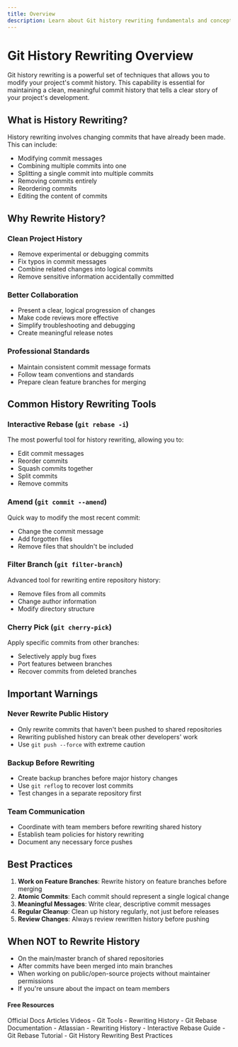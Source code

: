 ```yaml
---
title: Overview
description: Learn about Git history rewriting fundamentals and concepts
---
```

# Git History Rewriting Overview

Git history rewriting is a powerful set of techniques that allows you to modify your project's commit history. This capability is essential for maintaining a clean, meaningful commit history that tells a clear story of your project's development.

## What is History Rewriting?

History rewriting involves changing commits that have already been made. This can include:
- Modifying commit messages
- Combining multiple commits into one
- Splitting a single commit into multiple commits
- Removing commits entirely
- Reordering commits
- Editing the content of commits

## Why Rewrite History?

### Clean Project History
- Remove experimental or debugging commits
- Fix typos in commit messages
- Combine related changes into logical commits
- Remove sensitive information accidentally committed

### Better Collaboration
- Present a clear, logical progression of changes
- Make code reviews more effective
- Simplify troubleshooting and debugging
- Create meaningful release notes

### Professional Standards
- Maintain consistent commit message formats
- Follow team conventions and standards
- Prepare clean feature branches for merging

## Common History Rewriting Tools

### Interactive Rebase (`git rebase -i`)
The most powerful tool for history rewriting, allowing you to:
- Edit commit messages
- Reorder commits
- Squash commits together
- Split commits
- Remove commits

### Amend (`git commit --amend`)
Quick way to modify the most recent commit:
- Change the commit message
- Add forgotten files
- Remove files that shouldn't be included

### Filter Branch (`git filter-branch`)
Advanced tool for rewriting entire repository history:
- Remove files from all commits
- Change author information
- Modify directory structure

### Cherry Pick (`git cherry-pick`)
Apply specific commits from other branches:
- Selectively apply bug fixes
- Port features between branches
- Recover commits from deleted branches

## Important Warnings

### Never Rewrite Public History
- Only rewrite commits that haven't been pushed to shared repositories
- Rewriting published history can break other developers' work
- Use `git push --force` with extreme caution

### Backup Before Rewriting
- Create backup branches before major history changes
- Use `git reflog` to recover lost commits
- Test changes in a separate repository first

### Team Communication
- Coordinate with team members before rewriting shared history
- Establish team policies for history rewriting
- Document any necessary force pushes

## Best Practices

1. **Work on Feature Branches**: Rewrite history on feature branches before merging
2. **Atomic Commits**: Each commit should represent a single logical change
3. **Meaningful Messages**: Write clear, descriptive commit messages
4. **Regular Cleanup**: Clean up history regularly, not just before releases
5. **Review Changes**: Always review rewritten history before pushing

## When NOT to Rewrite History

- On the main/master branch of shared repositories
- After commits have been merged into main branches
- When working on public/open-source projects without maintainer permissions
- If you're unsure about the impact on team members

#### Free Resources

<Tabs defaultValue="official">
<TabsList>
<TabsTrigger value="official">Official Docs</TabsTrigger>
<TabsTrigger value="article">Articles</TabsTrigger>
<TabsTrigger value="video">Videos</TabsTrigger>
</TabsList>

<TabsContent value="official">
<Note type="note" title="official">
- <Link href="https://git-scm.com/book/en/v2/Git-Tools-Rewriting-History">Git Tools - Rewriting History</Link>
- <Link href="https://git-scm.com/docs/git-rebase">Git Rebase Documentation</Link>
</Note>
</TabsContent>
<TabsContent value="article">
<Note type="note" title="article">
- <Link href="https://www.atlassian.com/git/tutorials/rewriting-history">Atlassian - Rewriting History</Link>
- <Link href="https://thoughtbot.com/blog/git-interactive-rebase-squash-amend-rewriting-history">Interactive Rebase Guide</Link>
</Note>
</TabsContent>
<TabsContent value="video">
<Note type="note" title="video">
- <Link href="https://www.youtube.com/watch?v=qsTthZi23VE">Git Rebase Tutorial</Link>
- <Link href="https://www.youtube.com/watch?v=f1wnYdLEpgI">Git History Rewriting Best Practices</Link>
</Note>
</TabsContent>
</Tabs>
